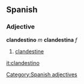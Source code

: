 == Spanish == 
=== Adjective === 
'''clandestino''' ''m'' '''clandestina''' ''f'' 
# [[clandestine]] 
[[Category:Spanish adjectives]]

[[it:clandestino]]